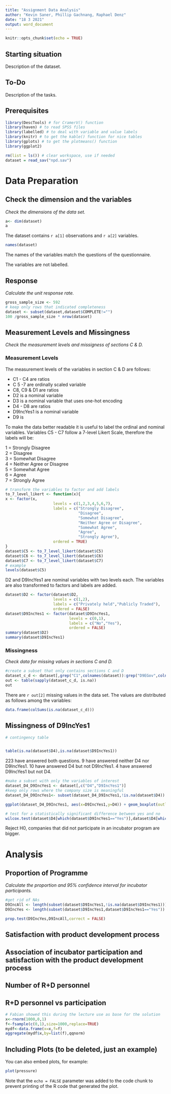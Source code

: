 ---
title: "Assignment Data Analysis"
author: "Kevin Saner, Phillip Gachnang, Raphael Denz"
date: "18 3 2021"
output: word_document
---

```{r setup, include=FALSE}
knitr::opts_chunk$set(echo = TRUE)
```

## Starting situation
Description of the dataset.

## To-Do
Description of the tasks.

## Prerequisites
```{r, message=FALSE,warning=FALSE}
library(DescTools) # for CramerV() function
library(haven) # to read SPSS files
library(labelled) # to deal with variable and value labels
library(knitr) # to get the kable() function for nice tables
library(gplots) # to get the plotmeans() function
library(ggplot2)
```


```{r message=FALSE, warning=FALSE, include=FALSE}
rm(list = ls()) # clear workspace, use if needed
dataset = read_sav("npd.sav")

```

# Data Preparation

## Check the dimension and the variables

*Check the dimensions of the data set.*

```{r}
a<- dim(dataset)
a

```

The dataset contains `r a[1]` observations and `r a[2]` variables.

```{r}
names(dataset)
```
The names of the variables match the questions of the questionnaire.

The variables are not labelled.

## Response

*Calculate the unit response rate.*

```{r}
gross_sample_size <- 592
# keep only rows that indicated completeness
dataset <- subset(dataset,dataset$COMPLETE!="")
100 /gross_sample_size * nrow(dataset)

```


## Measurement Levels and Missingness

*Check the measurement levels and missigness of sections C & D.*

### Measurement Levels

The measurement levels of the variables in section C & D are follows:

* C1 - C4 are ratios
* C 5 -7 are ordinally scaled variable
* C8, C9 & D1 are ratios
* D2 is a nominal variable
* D3 is a nominal variable that uses one-hot encoding
* D4 - D8 are ratios
* D9IncYes1 is a nominal variable
* D9 is 

To make the data better readable it is useful to label the ordinal and nominal variables. 
Variables C5 - C7 follow a 7-level Likert Scale, therefore the labels will be:  

1 = Strongly Disagree  
2 = Disagree  
3 = Somewhat Disagree  
4 = Neither Agree or Disagree  
5 = Somewhat Agree  
6 = Agree  
7 = Strongly Agree

```{r}
# transform the variables to factor and add labels
to_7_level_likert <- function(x){
x <- factor(x,
                     levels = c(1,2,3,4,5,6,7), 
                     labels = c("Strongly Disagree",
                                "Disagree",
                                "Somewhat Disagree",
                                "Neither Agree or Disagree",
                                "Somewhat Agree",
                                "Agree",
                                "Strongly Agree"),
                     ordered = TRUE)
}
dataset$C5 <- to_7_level_likert(dataset$C5)
dataset$C6 <- to_7_level_likert(dataset$C6)
dataset$C7 <- to_7_level_likert(dataset$C7)
# example
levels(dataset$C5)

```
D2 and D9IncYes1 are nominal variables with two levels each. The variables are also transformed to factors and labels are added.
```{r}
dataset$D2 <- factor(dataset$D2,
                     levels = c(1,2),
                     labels = c("Privately held","Publicly Traded"),
                     ordered = FALSE)
dataset$D9IncYes1 <- factor(dataset$D9IncYes1,
                            levels = c(0,1),
                            labels = c("No","Yes"),
                            ordered = FALSE)
summary(dataset$D2)
summary(dataset$D9IncYes1)

```

### Missingness

*Check data for missing values in sections C and D.*

```{r}
#create a subset that only contains sections C and D
dataset_c_d <- dataset[,grep("C1",colnames(dataset)):grep("D9EGov",colnames(dataset))]
out <- table(sapply(dataset_c_d, is.na))
out

```
There are `r out[2]`  missing values in the data set. The values are distributed as follows among the variables:

```{r}
data.frame(colSums(is.na(dataset_c_d)))
```


 

## Missingness of D9IncYes1

```{r}
# contingency table


table(is.na(dataset$D4),is.na(dataset$D9IncYes1))


```
223 have answered both questions. 9 have answered neither D4 nor D9IncYes1. 10 have answered D4 but not D9IncYes1. 4 have answered D9IncYes1 but not D4.

```{r}
#make a subset with only the variables of interest
dataset_D4_D9IncYes1 <- dataset[,c("D4","D9IncYes1")]
#keep only rows where the company size is meaningful
dataset_D4_D9IncYes1<- subset(dataset_D4_D9IncYes1,!is.na(dataset$D4))

ggplot(dataset_D4_D9IncYes1, aes(x=D9IncYes1,y=D4)) + geom_boxplot(outlier.colour = NA) +  coord_cartesian(ylim = c(0, 60))

```

```{r}
# test for a statistically significant difference between yes and no
wilcox.test(dataset$D4[which(dataset$D9IncYes1=="Yes")],dataset$D4[which(dataset$D9IncYes1=="No")])

```

Reject H0, companies that did not participate in an incubator program are bigger.

# Analysis

## Proportion of Programme 

*Calculate the proportion and 95% confidence interval for incubator participants.*

```{r}
#get rid of NAs
D9IncAll <- length(subset(dataset$D9IncYes1,!is.na(dataset$D9IncYes1)))
D9IncYes <- length(subset(dataset$D9IncYes1,dataset$D9IncYes1=="Yes"))

prop.test(D9IncYes,D9IncAll,correct = FALSE)

```


## Satisfaction with product development process

## Association of incubator participation and satisfaction with the product development process

## Number of R+D personnel

## R+D personnel vs participation

```{r}
# Fabian showed this during the lecture use as base for the solution
x<-rnorm(1000,0,1)
f<-fsample(c(0,1),size=1000,replace=TRUE)
mydf<-data.frame(x=x,f=f)
aggregate(mydf$x,by=list(f),qqnorm)

```


## Including Plots (to be deleted, just an example)

You can also embed plots, for example:

```{r pressure, echo=FALSE}
plot(pressure)
```

Note that the `echo = FALSE` parameter was added to the code chunk to prevent printing of the R code that generated the plot.
